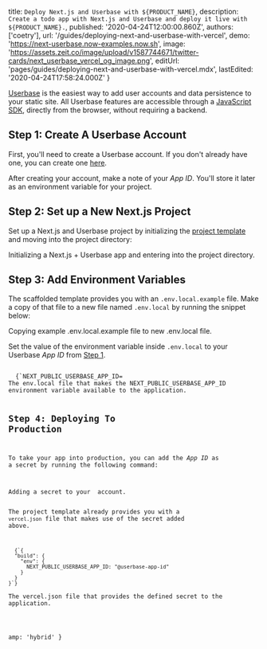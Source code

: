 
  title: `Deploy Next.js and Userbase with ${PRODUCT_NAME}`,
  description: `Create a todo app with Next.js and Userbase and deploy it live with ${PRODUCT_NAME}.`,
  published: '2020-04-24T12:00:00.860Z',
  authors: ['coetry'],
  url: '/guides/deploying-next-and-userbase-with-vercel',
  demo: 'https://next-userbase.now-examples.now.sh',
  image:
    'https://assets.zeit.co/image/upload/v1587744671/twitter-cards/next_userbase_vercel_og_image.png',
  editUrl: 'pages/guides/deploying-next-and-userbase-with-vercel.mdx',
  lastEdited: '2020-04-24T17:58:24.000Z'
}

[Userbase](https://userbase.com/) is the easiest way to add user accounts and data persistence to your static site.
All Userbase features are accessible through a [JavaScript SDK](https://userbase.com/docs/sdk/), directly from the browser, without requiring a backend.

## Step 1: Create A Userbase Account

First, you'll need to create a Userbase account. If you don't already have one, you can create one [here](https://v1.userbase.com/#create-admin).

After creating your account, make a note of your _App ID_. You'll store it later as an environment variable for your project.

## Step 2: Set up a New Next.js Project

Set up a Next.js and Userbase project by initializing the [project template](https://github.com/zeit/next.js/tree/canary/examples/with-userbase) and moving into the project directory:

<Snippet dark text="npm init next-app --example with-userbase userbase-todo-app && cd userbase-todo-app" />
<Caption>Initializing a Next.js + Userbase app and entering into the project directory.</Caption>

## Step 3: Add Environment Variables

The scaffolded template provides you with an `.env.local.example` file. Make a copy of that file to a new file named `.env.local` by running the snippet below:

<Snippet dark text="cp .env.local.example .env.local" />
<Caption>Copying example <InlineCode>.env.local.example</InlineCode> file to new <InlineCode>.env.local</InlineCode> file.</Caption>

Set the value of the environment variable inside `.env.local` to your Userbase _App ID_ from [Step 1](#step-1:-create-a-userbase-account).

<Code lang="shell">
  {`NEXT_PUBLIC_USERBASE_APP_ID=<your-userbase-app-id`}
</Code>
<Caption><Caption>The <InlineCode>env.local</InlineCode> file that makes the <InlineCode>NEXT_PUBLIC_USERBASE_APP_ID</InlineCode> environment variable available to the application.</Caption></Caption>

## Step 4: Deploying To Production

To take your app into production, you can add the _App ID_ as a secret by running the following command:

<Snippet dark text="vercel env add NEXT_PUBLIC_USERBASE_APP_ID" />
<Caption>Adding a secret to your <ProductName /> account.</Caption>

The project template already provides you with a `vercel.json` file that makes use of the secret added above.

<Code lang="json">
  {`{
  "build": {
    "env": {
      NEXT_PUBLIC_USERBASE_APP_ID: "@userbase-app-id"
    }
  }
}`}
</Code>
<Caption>The <InlineCode>vercel.json</InlineCode> file that provides the defined secret to the application.</Caption>

<DeploySection meta={meta} />


  amp: 'hybrid'
}
